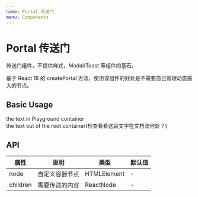 ```yaml
---
name: Portal 传送门
menu: Components
---
```



# Portal 传送门

传送门组件，不提供样式，Modal/Toast 等组件的基石。

基于 React 16 的 createPortal 方法，使用该组件的好处是不需要自己管理动态插入的节点。

## Basic Usage

<Playground>
  <div>the text in Playground container</div>
  <Portal>
    <div
      style={{
        color: 'blue',
        position: 'absolute',
        left: '30%',
        bottom: '0'
      }}
    >
      the text out of the root container(检查看看这段文字在文档流何处？)
    </div>
  </Portal>
</Playground>

## API

| 属性     | 说明           | 类型        | 默认值 |
| -------- | -------------- | ----------- | ------ |
| node     | 自定义容器节点 | HTMLElement | -      |
| children | 需要传送的内容 | ReactNode   | -      |
